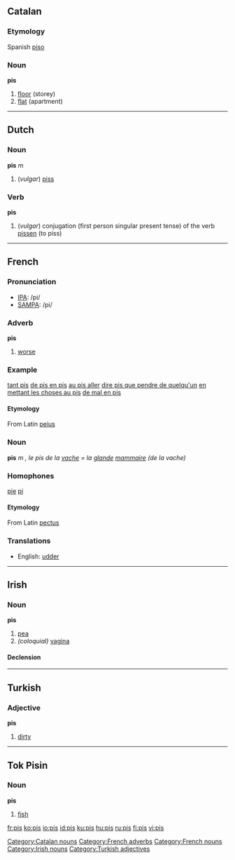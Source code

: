 ==Catalan==
===Etymology===
Spanish [[piso]]
===Noun===
'''pis'''

# [[floor]] (storey)
# [[flat]] (apartment)

[[Category:Catalan nouns]]

----

==Dutch==
===Noun===
'''pis''' ''m''
#(''vulgar'') [[piss]]
===Verb===
'''pis'''
#(''vulgar'') conjugation (first person singular present tense) of the verb [[pissen]] (to piss)

----

==French==

===Pronunciation===
*[[w:IPA|IPA]]: /pi/
*[[w:SAMPA|SAMPA]]: /pi/

===Adverb===
'''pis'''

# [[worse]]

===Example===
[[tant pis]]
[[de pis en pis]]
[[au pis aller]]
[[dire pis que pendre de quelqu'un]]
[[en mettant les choses au pis]]
[[de mal en pis]]

====Etymology====
From Latin [[peius]]

===Noun===
'''pis''' ''m'' '', le pis de la [[vache]] = la [[glande]] [[mammaire]] (de la vache)''
===Homophones===
[[pie]] [[pi]]
====Etymology====
From Latin [[pectus]]

===Translations===
*English: [[udder]]

[[Category:French adverbs]]
[[Category:French nouns]]

----

==Irish==
===Noun===
'''pis''' {{f}}

# [[pea]]
# ''(coloquial)'' [[vagina]] {{rfv-sense}}

====Declension====
{{ga noun f2|p|is|ise|pl=iseanna}}

[[Category:Irish nouns]]

----

==Turkish==
===Adjective===
'''pis'''

#[[dirty]]

[[Category:Turkish adjectives]]

----

==Tok Pisin==

===Noun===
'''pis'''

# [[fish]]

[[fr:pis]]
[[ko:pis]]
[[io:pis]]
[[id:pis]]
[[ku:pis]]
[[hu:pis]]
[[ru:pis]]
[[fi:pis]]
[[vi:pis]]